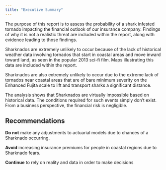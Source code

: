 ```yaml
---
title: "Executive Summary"
---
```


The purpose of this report is to assess the probability of a shark infested tornado impacting the financial outlook of our insurance company. Findings of why it is not a realistic threat are included within the report, along with evidence leading to those findings.

Sharknados are extremely unlikely to occur because of the lack of historical weather data involving tornados that start in coastal areas and move inward toward land, as seen in the popular 2013 sci-fi film. Maps illustrating this data are included within the report.

Sharknados are also extremely unlikely to occur due to the extreme lack of tornados near coastal areas that are of bare minimum severity on the Enhanced Fujita scale to lift and transport sharks a significant distance.

The analysis shows that Sharknados are virtually impossible based on historical data. The conditions required for such events simply don't exist. From a business perspective, the financial risk is negligible. 

## Recommendations

**Do not** make any adjustments to actuarial models due to chances of a Sharknado occurring.

**Avoid** increasing insurance premiums for people in coastal regions due to Sharknado fears.

**Continue** to rely on reality and data in order to make decisions
